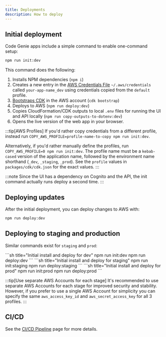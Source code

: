 ```yaml
---
title: Deployments
description: How to deploy
---
```


## Initial deployment

Code Genie apps include a simple command to enable one-command setup:

```sh
npm run init:dev
```

This command does the following:

1. Installs NPM dependencies (`npm i`)
1. Creates a new entry in the [AWS Credentials File](https://docs.aws.amazon.com/cli/latest/userguide/cli-configure-files.html) `~/.aws/credentials` called `your-app-name_dev` using credentials copied from the `default` profile.
1. [Bootstraps CDK](https://docs.aws.amazon.com/cdk/v2/guide/bootstrapping.html) in the AWS account (`cdk bootstrap`)
1. Deploys to AWS (`npm run deploy:dev`)
1. Copies CloudFormation/CDK outputs to local `.env` files for running the UI and API locally (`npm run copy-outputs-to-dotenv:dev`)
1. Opens the live version of the web app in your browser.

:::tip[AWS Profiles]
If you'd rather copy credentials from a different profile, instead run `COPY_AWS_PROFILE=profile-name-to-copy npm run init:dev`.

Alternatively, if you'd rather manually define the profiles, run `COPY_AWS_PROFILE=0 npm run init:dev`. The profile name must be a `kebab-cased` version of the application name, followed by the environment name shorthand (`_dev`, `_staging`, `_prod`). See the `profile` values in `packages/cdk/cdk.json` for the exact values.
:::

:::note
Since the UI has a dependency on Cognito and the API, the init command actually runs deploy a second time.
:::

## Deploying updates

After the initial deployment, you can deploy changes to AWS with:

```sh
npm run deploy:dev
```

## Deploying to staging and production

Similar commands exist for `staging` and `prod`:

<Tabs>
<TabItem label="dev">
```sh title="Initial install and deploy for dev"
npm run init:dev
npm run deploy:dev
```
</TabItem>
<TabItem label="staging">
```sh title="Initial install and deploy for staging"
npm run init:staging
npm run deploy:staging
```
</TabItem>
<TabItem label="prod">
```sh title="Initial install and deploy for prod"
npm run init:prod
npm run deploy:prod
```
</TabItem>
</Tabs>

:::tip[Use separate AWS Accounts for each stage]
It's recommended to use separate AWS Accounts for each stage for improved security and stability. However, if you prefer to use a single AWS Account for simplicity you can specify the same `aws_access_key_id` and `aws_secret_access_key` for all 3 profiles.
:::

## CI/CD

See the [CI/CD Pipeline](../project-walkthrough/ci-cd-pipeline) page for more details.
